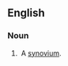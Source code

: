 ==English==

===Noun===
{{en-noun|?|head=[[vagina]] [[tendinis]]}}

# {{context|anatomy}} A [[synovium]].